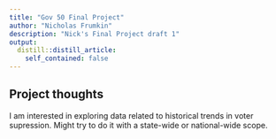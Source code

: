 ```yaml
---
title: "Gov 50 Final Project"
author: "Nicholas Frumkin"
description: "Nick's Final Project draft 1"
output:
  distill::distill_article:
    self_contained: false
---
```




## Project thoughts

I am interested in exploring data related to historical trends in voter supression. Might try to do it with a state-wide or national-wide scope.  
